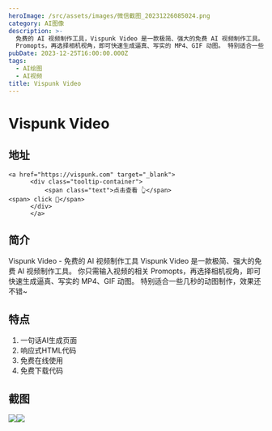 ```yaml
---
heroImage: /src/assets/images/微信截图_20231226085024.png
category: AI图像
description: >-
  免费的 AI 视频制作工具，Vispunk Video 是一款极简、强大的免费 AI 视频制作工具。 你只需输入视频的相关
  Promopts，再选择相机视角，即可快速生成逼真、写实的 MP4、GIF 动图。 特别适合一些几秒的动图制作，效果还不错~
pubDate: 2023-12-25T16:00:00.000Z
tags:
  - AI绘图
  - AI视频
title: Vispunk Video
---
```


# Vispunk Video

## 地址

    <a href="https://vispunk.com" target="_blank">
          <div class="tooltip-container">
              <span class="text">点击查看 👆</span>
    <span> click 👋</span>
          </div>
          </a>

## 简介

Vispunk Video - 免费的 AI 视频制作工具
Vispunk Video 是一款极简、强大的免费 AI 视频制作工具。
你只需输入视频的相关 Promopts，再选择相机视角，即可快速生成逼真、写实的 MP4、GIF 动图。
特别适合一些几秒的动图制作，效果还不错\~

## 特点

1. 一句话AI生成页面
2. 响应式HTML代码
3. 免费在线使用
4. 免费下载代码

## 截图

![](/src/assets/images/微信截图_20231226085024.png)![](/src/assets/images/微信截图_20231226085038.png)
